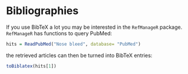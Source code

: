 # Bibliographies

If you use BibTeX a lot you may be interested in the `RefManageR` package. `RefManageR` has functions to query PubMed:
```r
hits = ReadPubMed("Nose bleed", database= "PubMed")
```

the retrieved articles can then be turned into BibTeX entries:
```r
toBiblatex(hits[1])
```
